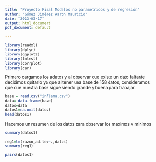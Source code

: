 ```yaml
---
title: "Proyecto Final Modelos no parametricos y de regresión"
author: "Gómez Jiménez Aaron Mauricio"
date: "2023-05-17"
output: html_document
pdf_document: default

---
```


```r

library(readxl)
library(dplyr)
library(ggplot2)
library(lmtest)
library(corrplot)
library(car)
```

Primero cargamos los adatos y al observar que existe un dato faltante decidimos quitarlo ya que al tener una base de 158 datos, consideramos que que nuestra base sigue siendo grande y buena para trabajar.

```r
base = read.csv("inflama.csv")
data= data.frame(base)
datos=data
datos1=na.omit(datos)
head(datos1)
```

Hacemos un resumen de los datos para observar los maximos y minimos 

```r
summary(datos1)
```

```r
reg1=lm(razon_ad.lep~.,datos)
summary(reg1)
```

```r
pairs(datos1)
```

